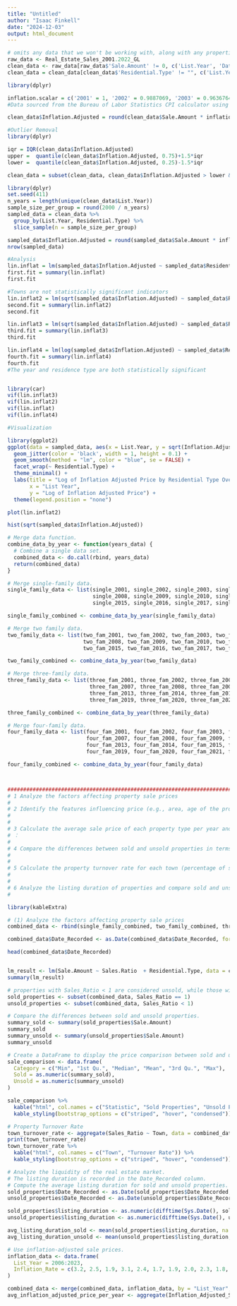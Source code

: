 ---
title: "Untitled"
author: "Isaac Finkell"
date: "2024-12-03"
output: html_document
---
```{r}
# omits any data that we won't be working with, along with any properties with a $0 sale price.AA
raw_data <- Real_Estate_Sales_2001.2022_GL
clean_data <- raw_data[raw_data$'Sale.Amount' != 0, c('List.Year', 'Date.Recorded', 'Town', 'Assessed.Value', 'Sale.Amount', 'Sales.Ratio', 'Residential.Type')]
clean_data = clean_data[clean_data$'Residential.Type' != "", c('List.Year', 'Date.Recorded', 'Town', 'Assessed.Value', 'Sale.Amount', 'Sales.Ratio', 'Residential.Type')]
```

```{r}
library(dplyr)

inflation.scalar = c('2001' = 1, '2002' = 0.9887069, '2003' = 0.9636764, '2004' = 0.9454644, '2005' = 0.9181961, '2006' = 0.8830055, '2007' = 0.8650502, '2008' = 0.8295433, '2009' = 0.8292958, '2010' = 0.8080780, '2011' = 0.7951031, '2012' = 0.7725057, '2013' = 0.7603787, '2014' = 0.7485593, '2015' = 0.7492287, '2016' = 0.7390805, '2017' = 0.7210539, '2018' = 0.7064272, '2019' = 0.6956363, '2020' = 0.6787585, '2021' = 0.6693886, '2022' = 0.6228036)
#Data sourced from the Bureau of Labor Statistics CPI calculator using January to January values

clean_data$Inflation.Adjusted = round(clean_data$Sale.Amount * inflation.scalar[as.character(clean_data$List.Year)], 2)

```

```{r}
#Outlier Removal
library(dplyr)

iqr = IQR(clean_data$Inflation.Adjusted)
upper =  quantile(clean_data$Inflation.Adjusted, 0.75)+1.5*iqr
lower =  quantile(clean_data$Inflation.Adjusted, 0.25)-1.5*iqr

clean_data = subset(clean_data, clean_data$Inflation.Adjusted > lower & clean_data$Inflation.Adjusted < upper) 
```


```{r}
library(dplyr)
set.seed(411)
n_years = length(unique(clean_data$List.Year))
sample_size_per_group = round(2000 / n_years)
sampled_data = clean_data %>%
  group_by(List.Year, Residential.Type) %>%
  slice_sample(n = sample_size_per_group)

sampled_data$Inflation.Adjusted = round(sampled_data$Sale.Amount * inflation.scalar[as.character(sampled_data$List.Year)], 2)
nrow(sampled_data)
```



```{r}
#Analysis
lin.inflat = lm(sampled_data$Inflation.Adjusted ~ sampled_data$Residential.Type + sampled_data$Town + sampled_data$List.Year)
first.fit = summary(lin.inflat)
first.fit

#Towns are not statistically significant indicators
lin.inflat2 = lm(sqrt(sampled_data$Inflation.Adjusted) ~ sampled_data$Residential.Type + sampled_data$List.Year)
second.fit = summary(lin.inflat2)
second.fit

lin.inflat3 = lm(sqrt(sampled_data$Inflation.Adjusted) ~ sampled_data$Residential.Type + sampled_data$Town + sampled_data$List.Year)
third.fit = summary(lin.inflat3)
third.fit

lin.inflat4 = lm(log(sampled_data$Inflation.Adjusted) ~ sampled_data$Residential.Type + sampled_data$Town + sampled_data$List.Year)
fourth.fit = summary(lin.inflat4)
fourth.fit
#The year and residence type are both statistically significant
```
```{r}
```

```{r}
library(car)
vif(lin.inflat3)
vif(lin.inflat2)
vif(lin.inflat)
vif(lin.inflat4)
```

```{r}
#Visualization

library(ggplot2)
ggplot(data = sampled_data, aes(x = List.Year, y = sqrt(Inflation.Adjusted))) + 
  geom_jitter(color = 'black', width = 1, height = 0.1) + 
  geom_smooth(method = "lm", color = "blue", se = FALSE) + 
  facet_wrap(~ Residential.Type) +
  theme_minimal() +
  labs(title = "Log of Inflation Adjusted Price by Residential Type Over Time",
       x = "List Year", 
       y = "Log of Inflation Adjusted Price") +
  theme(legend.position = "none")
```



```{r}
plot(lin.inflat2)

```

```{r}
hist(sqrt(sampled_data$Inflation.Adjusted))

```












































```{r}
# Merge data function.
combine_data_by_year <- function(years_data) {
  # Combine a single data set.
  combined_data <- do.call(rbind, years_data)
  return(combined_data)
}

# Merge single-family data.
single_family_data <- list(single_2001, single_2002, single_2003, single_2004, single_2005, single_2006, single_2007,
                           single_2008, single_2009, single_2010, single_2011, single_2012, single_2013, single_2014,
                           single_2015, single_2016, single_2017, single_2018, single_2019, single_2020, single_2021, single_2022)

single_family_combined <- combine_data_by_year(single_family_data)

# Merge two family data.
two_family_data <- list(two_fam_2001, two_fam_2002, two_fam_2003, two_fam_2004, two_fam_2005, two_fam_2006, two_fam_2007,
                        two_fam_2008, two_fam_2009, two_fam_2010, two_fam_2011, two_fam_2012, two_fam_2013, two_fam_2014,
                        two_fam_2015, two_fam_2016, two_fam_2017, two_fam_2018, two_fam_2019, two_fam_2020, two_fam_2021, two_fam_2022)

two_family_combined <- combine_data_by_year(two_family_data)

# Merge three-family data.
three_family_data <- list(three_fam_2001, three_fam_2002, three_fam_2003, three_fam_2004, three_fam_2005, three_fam_2006,
                          three_fam_2007, three_fam_2008, three_fam_2009, three_fam_2010, three_fam_2011, three_fam_2012,
                          three_fam_2013, three_fam_2014, three_fam_2015, three_fam_2016, three_fam_2017, three_fam_2018,
                          three_fam_2019, three_fam_2020, three_fam_2021, three_fam_2022)

three_family_combined <- combine_data_by_year(three_family_data)

# Merge four-family data.
four_family_data <- list(four_fam_2001, four_fam_2002, four_fam_2003, four_fam_2004, four_fam_2005, four_fam_2006,
                         four_fam_2007, four_fam_2008, four_fam_2009, four_fam_2010, four_fam_2011, four_fam_2012,
                         four_fam_2013, four_fam_2014, four_fam_2015, four_fam_2016, four_fam_2017, four_fam_2018,
                         four_fam_2019, four_fam_2020, four_fam_2021, four_fam_2022)

four_family_combined <- combine_data_by_year(four_family_data)



###############################################################################
# 1 Analyze the factors affecting property sale prices
# 
# 2 Identify the features influencing price (e.g., area, age of the property, renovation status, etc.).
# 
# 
# 3 Calculate the average sale price of each property type per year and plot the trend over time.
# ：
# 
# 4 Compare the differences between sold and unsold properties in terms of price, area, property age, renovation status, etc.Compare the differences between sold and unsold properties in terms of price, area, property age, renovation status, etc.
# 
# 
# 5 Calculate the property turnover rate for each town (percentage of sold properties out of the total number of properties).
# 
# 
# 6 Analyze the listing duration of properties and compare sold and unsold properties to assess market liquidity.
# 

library(kableExtra)

# (1) Analyze the factors affecting property sale prices
combined_data <- rbind(single_family_combined, two_family_combined, three_family_combined, four_family_combined)

combined_data$Date_Recorded <- as.Date(combined_data$Date_Recorded, format = "%m/%d/%Y")

head(combined_data$Date_Recorded)


lm_result <- lm(Sale.Amount ~ Sales.Ratio  + Residential.Type, data = combined_data)
summary(lm_result)

# properties with Sales_Ratio < 1 are considered unsold, while those with Sales_Ratio == 1 are considered sold.
sold_properties <- subset(combined_data, Sales_Ratio == 1)
unsold_properties <- subset(combined_data, Sales_Ratio < 1)

# Compare the differences between sold and unsold properties.
summary_sold <- summary(sold_properties$Sale.Amount)
summary_sold
summary_unsold <- summary(unsold_properties$Sale.Amount)
summary_unsold

# Create a DataFrame to display the price comparison between sold and unsold properties.
sale_comparison <- data.frame(
  Category = c("Min", "1st Qu.", "Median", "Mean", "3rd Qu.", "Max"),
  Sold = as.numeric(summary_sold),
  Unsold = as.numeric(summary_unsold)
)

sale_comparison %>%
  kable("html", col.names = c("Statistic", "Sold Properties", "Unsold Properties")) %>%
  kable_styling(bootstrap_options = c("striped", "hover", "condensed"))

# Property Turnover Rate
town_turnover_rate <- aggregate(Sales_Ratio ~ Town, data = combined_data, FUN = function(x) sum(x == 1) / length(x))
print(town_turnover_rate)
town_turnover_rate %>%
  kable("html", col.names = c("Town", "Turnover Rate")) %>%
  kable_styling(bootstrap_options = c("striped", "hover", "condensed"))

# Analyze the liquidity of the real estate market.
# The listing duration is recorded in the Date_Recorded column.
# Compute the average listing duration for sold and unsold properties.
sold_properties$Date_Recorded <- as.Date(sold_properties$Date_Recorded, format = "%Y-%m-%d")
unsold_properties$Date_Recorded <- as.Date(unsold_properties$Date_Recorded, format = "%Y-%m-%d")

sold_properties$listing_duration <- as.numeric(difftime(Sys.Date(), sold_properties$Date_Recorded, units = "days"))
unsold_properties$listing_duration <- as.numeric(difftime(Sys.Date(), unsold_properties$Date_Recorded, units = "days"))

avg_listing_duration_sold <- mean(sold_properties$listing_duration, na.rm = TRUE)
avg_listing_duration_unsold <- mean(unsold_properties$listing_duration, na.rm = TRUE)

# Use inflation-adjusted sale prices.
inflation_data <- data.frame(
  List_Year = 2006:2023,
  Inflation_Rate = c(3.2, 2.5, 1.9, 3.1, 2.4, 1.7, 1.9, 2.0, 2.3, 1.8, 2.0, 2.5, 1.9, 2.2, 2.6, 3.1, 2.8, 2.7)  
)

combined_data <- merge(combined_data, inflation_data, by = "List_Year", all.x = TRUE)
avg_inflation_adjusted_price_per_year <- aggregate(Inflation_Adjusted_Sale_Amount ~ List_Year, data = combined_data, FUN = mean)
```
